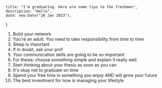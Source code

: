     title: "I'm graduating. Here are some tips to the freshmen",
    description: "Hello",
    date: new Date("28 Jan 2023"),
}

1. Build your network
2. You're an adult. You need to take responsibility from time to time
3. Sleep is important
4. If in doubt, ask your prof
5. Your communication skills are going to be so important
6. For thesis: choose something simple and explain it really well
7. Start thinking about your thesis as soon as you can
8. It's okay not to graduate on time
9. Spend your free time in something you enjoy AND will grow your future
10. The best investment for now is managing your lifestyle

